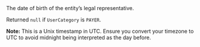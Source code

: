 <ResponseField name="LegalRepresentativeBirthday" type="timestamp" >    
The date of birth of the entity’s legal representative.  

Returned `null` if `UserCategory` is `PAYER`.  

**Note:** This is a Unix timestamp in UTC. Ensure you convert your timezone to UTC to avoid midnight being interpreted as the day before.
</ResponseField>